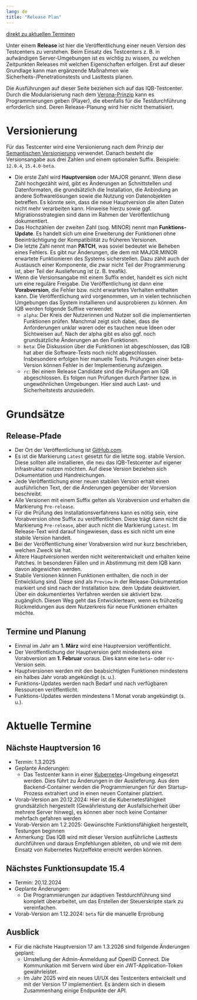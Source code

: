 ```yaml
---
lang: de
title: "Release Plan"
---
```


[direkt zu aktuellen Terminen](#aktuelle-termine)

Unter einem **Release** ist hier die Veröffentlichung einer neuen Version des Testcenters zu verstehen. Beim Einsatz des Testcenters z. B. in aufwändigen Server-Umgebungen ist es wichtig zu wissen, zu welchen Zeitpunkten Releases mit welchen Eigenschaften erfolgen. Erst auf dieser Grundlage kann man ergänzende Maßnahmen wie Sicherheits-/Penetrationstests und Lasttests planen.

::: {.callout-note}
Die Ausführungen auf dieser Seite beziehen sich auf das IQB-Testcenter. Durch die Modularisierung nach dem [Verona-Prinzip](https://verona-interfaces.github.io/) kann es Programmierungen geben (Player), die ebenfalls für die Testdurchführung erforderlich sind. Deren Release-Planung wird hier nicht thematisiert.
:::

# Versionierung

Für das Testcenter wird eine Versionierung nach dem Prinzip der [Semantischen Versionierung](https://semver.org/lang/de/) verwendet. Danach besteht die Versionsangabe aus drei Zahlen und einem optionalen Suffix. Beispiele: `12.0.4`, `15.4.0-beta`.

* Die erste Zahl wird **Hauptversion** oder MAJOR genannt. Wenn diese Zahl hochgezählt wird, gibt es Änderungen an Schnittstellen und Datenformaten, die grundsätzlich die Installation, die Anbindung an andere Softwarelösungen sowie die Nutzung von Datenobjekten betreffen. Es könnte sein, dass die neue Hauptversion die alten Daten nicht mehr verarbeiten kann. Hinweise hierzu sowie ggf. Migrationsstrategien sind dann im Rahmen der Veröffentlichung dokumentiert.
* Das Hochzählen der zweiten Zahl (sog. MINOR) nennt man **Funktions-Update**. Es handelt sich um eine Erweiterung der Funktionen ohne Beeinträchtigung der Kompatibilität zu früheren Versionen.
* Die letzte Zahl nennt man **PATCH**, was soviel bedeutet wie Beheben eines Fehlers. Es gibt nur Änderungen, die dem mit MAJOR.MINOR erwartete Funktionieren des Systems sicherstellen. Dazu zählt auch der Austausch einer Komponente, die zwar nicht Teil der Programmierung ist, aber Teil der Auslieferung ist (z. B. treafik).
* Wenn die Versionsangabe mit einem Suffix endet, handelt es sich nicht um eine reguläre Freigabe. Die Veröffentlichung ist dann eine **Vorabversion**, die Fehler bzw. nicht erwartetes Verhalten enthalten kann. Die Veröffentlichung wird vorgenommen, um in vielen technischen Umgebungen das System installieren und ausprobieren zu können. Am IQB werden folgende Suffixe verwendet:
  - `alpha`: Der Kreis der Nutzerinnen und Nutzer soll die implementierten Funktionen prüfen. Manchmal zeigt sich dabei, dass die Anforderungen unklar waren oder es tauchen neue Ideen oder Sichtweisen auf. Nach der alpha gibt es also ggf. noch grundsätzliche Änderungen an den Funktionen.
  - `beta`: Die Diskussion über die Funktionen ist abgeschlossen, das IQB hat aber die Software-Tests noch nicht abgeschlossen. Insbesondere erfolgen hier manuelle Tests. Prüfungen einer beta-Version können Fehler in der Implementierung aufzeigen.
  - `rc`: Bei einem Release Candidate sind die Prüfungen am IQB abgeschlossen. Es folgen nun Prüfungen durch Partner bzw. in ungewöhnlichen Umgebungen. Hier sind auch Last- und Sicherheitstests anzusiedeln.

# Grundsätze

## Release-Pfade

* Der Ort der Veröffentlichung ist [GitHub.com](https://github.com/iqb-berlin/testcenter/releases).
* Es ist die Markierung `Latest` gesetzt für die letzte sog. stabile Version. Diese sollten alle installieren, die neu das IQB-Testcenter auf eigener Infrastruktur nutzen möchten. Auf diese Version beziehen sich Dokumentation und Handreichungen.
* Jede Veröffentlichung einer neuen stabilen Version erhält einen ausführlichen Text, der die Änderungen gegenüber der Vorversion beschreibt.
* Alle Versionen mit einem Suffix gelten als Vorabversion und erhalten die Markierung `Pre-release`.
* Für die Prüfung des Installationsverfahrens kann es nötig sein, eine Vorabversion ohne Suffix zu veröffentlichen. Diese trägt dann nicht die Markierung `Pre-release`, aber auch nicht die Markierung `Latest`. Im Release-Text wird darauf hingewiesen, dass es sich nicht um eine stabile Version handelt.
* Bei der Veröffentlichung einer Vorabversion wird nur kurz beschrieben, welchen Zweck sie hat.
* Ältere Hauptversionen werden nicht weiterentwickelt und erhalten keine Patches. In besonderen Fällen und in Abstimmung mit dem IQB kann davon abgewichen werden.
* Stabile Versionen können Funktionen enthalten, die noch in der Entwicklung sind. Diese sind als `Preview` in der Release-Dokumentation markiert und sind nach der Installation bzw. dem Update deaktiviert. Über ein dokumentiertes Verfahren werden sie aktiviert bzw. zugänglich. Diesen Weg geht das Entwicklerteam, wenn es frühzeitig Rückmeldungen aus dem Nutzerkreis für neue Funktionen erhalten möchte.

## Termine und Planung

* Einmal im Jahr am **1. März** wird eine Hauptversion veröffentlicht.
* Der Veröffentlichung der Hauptversion geht mindestens eine Vorabversion am **1. Februar** voraus. Dies kann eine `beta`- oder `rc`-Version sein.
* Hauptversionen werden mit den beabsichtigten Funktionen mindestens ein halbes Jahr vorab angekündigt (s. u.).
* Funktions-Updates werden nach Bedarf und nach verfügbaren Ressourcen veröffentlicht.
* Funktions-Updates werden mindestens 1 Monat vorab angekündigt (s. u.).

# Aktuelle Termine

## Nächste Hauptversion 16

* Termin: 1.3.2025
* Geplante Änderungen:
  - Das Testcenter kann in einer [Kubernetes](https://kubernetes.io/de/docs/concepts/overview/what-is-kubernetes/)-Umgebung eingesetzt werden. Dies führt zu Änderungen in der Auslieferung. Aus dem Backend-Container werden die Programmierungen für den Startup-Prozess extrahiert und in einen neuen Container platziert.
* Vorab-Version am 20.12.2024: Hier ist die Kubernetesfähigkeit grundsätzlich hergestellt (Gewährleistung der Ausfallsicherheit über mehrere Server hinweg), es können aber noch keine Container mehrfach gefahren werden
* Vorab-Version am 1.2.2025: Gewünschte Funktionsfähigkeit hergestellt, Testungen beginnen
* Anmerkung: Das IQB wird mit dieser Version ausführliche Lasttests durchführen und daraus Empfehlungen ableiten, ob und wie mit dem Einsatz von Kubernetes Nutzeffekte erreicht werden können.

## Nächstes Funktionsupdate 15.4

* Termin: 20.12.2024
* Geplante Änderungen:
  - Die Programmierungen zur adaptiven Testdurchführung sind komplett überarbeitet, um das Erstellen der Steuerskripte stark zu vereinfachen.
* Vorab-Version am 1.12.2024: `beta` für die manuelle Erprobung

## Ausblick

* Für die nächste Hauptversion 17 am 1.3.2026 sind folgende Änderungen geplant:
  - Umstellung der Admin-Anmeldung auf OpenID Connect. Die Kommunikation mit Servern wird über ein JWT-Application-Token gewährleistet.
  - Im Jahr 2025 wird ein neues UI/UX des Testcenters entwickelt und mit der Version 17 implementiert. Es ändern sich in diesem Zusammenhang einige Endpunkte der API.
